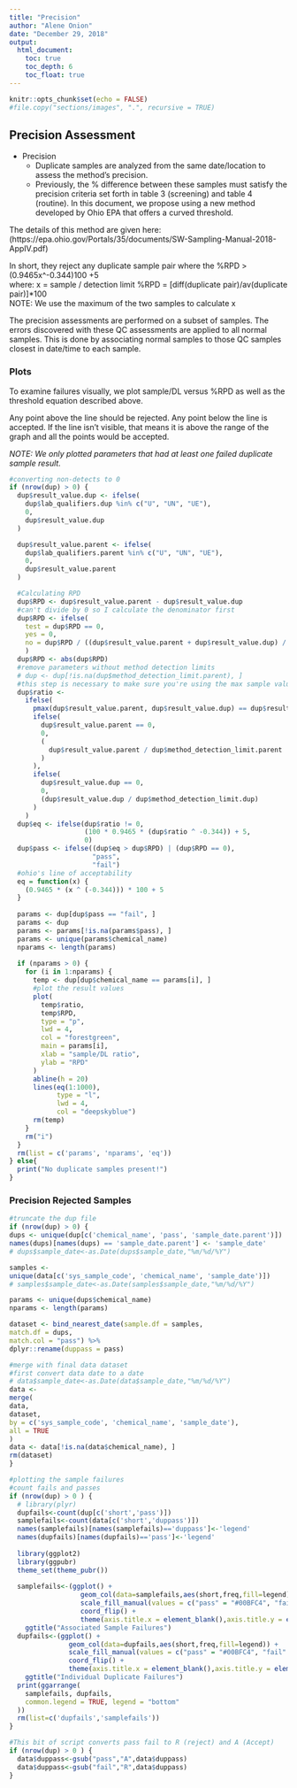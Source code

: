 ```yaml
---
title: "Precision"
author: "Alene Onion"
date: "December 29, 2018"
output:
  html_document:
    toc: true
    toc_depth: 6
    toc_float: true
---
```


```r
knitr::opts_chunk$set(echo = FALSE)
#file.copy("sections/images", ".", recursive = TRUE)
```

## Precision Assessment  

* Precision   
    + Duplicate samples are analyzed from the same date/location to assess the method's precision.    
    + Previously, the % difference between these samples must satisfy the precision criteria set forth in table 3 (screening) and table 4 (routine). In this document, we propose using a new method developed by Ohio EPA that offers a curved threshold.    

The details of this method are given here: (https://epa.ohio.gov/Portals/35/documents/SW-Sampling-Manual-2018-AppIV.pdf)

In short, they reject any duplicate sample pair where the %RPD > (0.9465x^-0.344)100 +5  
where:
x = sample / detection limit
%RPD = [diff(duplicate pair)/av(duplicate pair)]*100  
NOTE: We use the maximum of the two samples to calculate x  

The precision assessments are performed on a subset of samples. The errors discovered with these QC assessments are applied to all normal samples. This is done by associating normal samples to those QC samples closest in date/time to each sample. 


### Plots  

To examine failures visually, we plot sample/DL versus %RPD as well as the threshold equation described above.  

Any point above the line should be rejected. Any point below the line is accepted. If the line isn't visible, that means it is above the range of the graph and all the points would be accepted.  

_NOTE: We only plotted parameters that had at least one failed duplicate sample result._  
```r
#converting non-detects to 0
if (nrow(dup) > 0) {
  dup$result_value.dup <- ifelse(
    dup$lab_qualifiers.dup %in% c("U", "UN", "UE"),
    0,
    dup$result_value.dup
  )

  dup$result_value.parent <- ifelse(
    dup$lab_qualifiers.parent %in% c("U", "UN", "UE"),
    0,
    dup$result_value.parent
  )

  #Calculating RPD
  dup$RPD <- dup$result_value.parent - dup$result_value.dup
  #can't divide by 0 so I calculate the denominator first
  dup$RPD <- ifelse(
    test = dup$RPD == 0,
    yes = 0,
    no = dup$RPD / ((dup$result_value.parent + dup$result_value.dup) / 2) * 100
    )
  dup$RPD <- abs(dup$RPD)
  #remove parameters without method detection limits
  # dup <- dup[!is.na(dup$method_detection_limit.parent), ]
  #this step is necessary to make sure you're using the max sample value
  dup$ratio <-
    ifelse(
      pmax(dup$result_value.parent, dup$result_value.dup) == dup$result_value.parent,
      ifelse(
        dup$result_value.parent == 0,
        0,
        (
          dup$result_value.parent / dup$method_detection_limit.parent
        )
      ),
      ifelse(
        dup$result_value.dup == 0,
        0,
        (dup$result_value.dup / dup$method_detection_limit.dup)
      )
    )
  dup$eq <- ifelse(dup$ratio != 0,
                   (100 * 0.9465 * (dup$ratio ^ -0.344)) + 5,
                   0)
  dup$pass <- ifelse((dup$eq > dup$RPD) | (dup$RPD == 0),
                     "pass",
                     "fail")
  #ohio's line of acceptability
  eq = function(x) {
    (0.9465 * (x ^ (-0.344))) * 100 + 5
  }
  
  params <- dup[dup$pass == "fail", ]
  params <- dup
  params <- params[!is.na(params$pass), ]
  params <- unique(params$chemical_name)
  nparams <- length(params)
  
  if (nparams > 0) {
    for (i in 1:nparams) {
      temp <- dup[dup$chemical_name == params[i], ]
      #plot the result values
      plot(
        temp$ratio,
        temp$RPD,
        type = "p",
        lwd = 4,
        col = "forestgreen",
        main = params[i],
        xlab = "sample/DL ratio",
        ylab = "RPD"
      )
      abline(h = 20)
      lines(eq(1:1000),
            type = "l",
            lwd = 4,
            col = "deepskyblue")
      rm(temp)
    }
    rm("i")
  }
  rm(list = c('params', 'nparams', 'eq'))
} else{
  print("No duplicate samples present!")
}
```

### Precision Rejected Samples
```r
#truncate the dup file
if (nrow(dup) > 0) {
dups <- unique(dup[c('chemical_name', 'pass', 'sample_date.parent')])
names(dups)[names(dups) == 'sample_date.parent'] <- 'sample_date'
# dups$sample_date<-as.Date(dups$sample_date,"%m/%d/%Y")

samples <-
unique(data[c('sys_sample_code', 'chemical_name', 'sample_date')])
# samples$sample_date<-as.Date(samples$sample_date,"%m/%d/%Y")

params <- unique(dups$chemical_name)
nparams <- length(params)

dataset <- bind_nearest_date(sample.df = samples,
match.df = dups,
match.col = "pass") %>%
dplyr::rename(duppass = pass)

#merge with final data dataset
#first convert data date to a date
# data$sample_date<-as.Date(data$sample_date,"%m/%d/%Y")
data <-
merge(
data,
dataset,
by = c('sys_sample_code', 'chemical_name', 'sample_date'),
all = TRUE
)
data <- data[!is.na(data$chemical_name), ]
rm(dataset)
}
```

```r
#plotting the sample failures
#count fails and passes
if (nrow(dup) > 0 ) {
  # library(plyr)
  dupfails<-count(dup[c('short','pass')])
  samplefails<-count(data[c('short','duppass')])
  names(samplefails)[names(samplefails)=='duppass']<-'legend'
  names(dupfails)[names(dupfails)=='pass']<-'legend'
  
  library(ggplot2)
  library(ggpubr)
  theme_set(theme_pubr())
  
  samplefails<-(ggplot() +
                  geom_col(data=samplefails,aes(short,freq,fill=legend)) +
                  scale_fill_manual(values = c("pass" = "#00BFC4", "fail" = "#F8766D"), na.value = "gray") +
                  coord_flip() +
                  theme(axis.title.x = element_blank(),axis.title.y = element_blank())) +
    ggtitle("Associated Sample Failures")
  dupfails<-(ggplot() +
               geom_col(data=dupfails,aes(short,freq,fill=legend)) +
               scale_fill_manual(values = c("pass" = "#00BFC4", "fail" = "#F8766D"), na.value = "gray") +
               coord_flip() +
               theme(axis.title.x = element_blank(),axis.title.y = element_blank())) +
    ggtitle("Individual Duplicate Failures")
  print(ggarrange(
    samplefails, dupfails,
    common.legend = TRUE, legend = "bottom"
  ))
  rm(list=c('dupfails','samplefails'))
}

```

```r
#This bit of script converts pass fail to R (reject) and A (Accept)
if (nrow(dup) > 0 ) {
  data$duppass<-gsub("pass","A",data$duppass)
  data$duppass<-gsub("fail","R",data$duppass)
}
```



